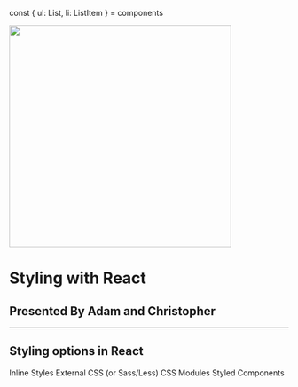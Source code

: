 
const { ul: List, li: ListItem } = components

<Head>
  <title>Styling with React</title>
</Head>

<img src="./assets/react.svg" width="400" />

# Styling with React
## Presented By Adam and Christopher

---

## Styling options in React

<List>
  <Appear>
    <ListItem>Inline Styles</ListItem>
    <ListItem>External CSS (or Sass/Less)</ListItem>
    <ListItem>CSS Modules</ListItem>
    <ListItem>Styled Components</ListItem>
  </Appear>
</List>

